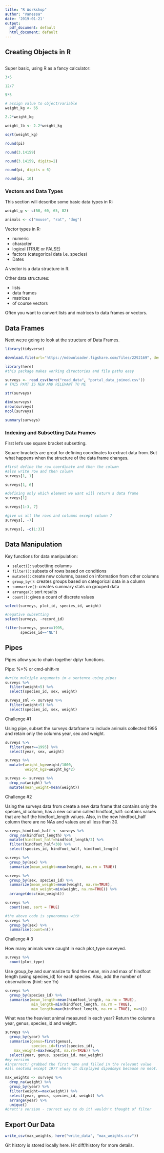 ```yaml
---
title: "R Workshop"
author: "Vanessa"
date: '2019-01-21'
output:
  pdf_document: default
  html_document: default
---
```


## Creating Objects in R

```r

```


Super basic, using R as a fancy calculator:

```r

3+5

12/7

5*5

# assign value to object/variable
weight_kg <- 55

2.2*weight_kg

weight_lb <- 2.2*weight_kg

sqrt(weight_kg)

round(pi)

round(3.14159)

round(3.14159, digits=2)

round(pi, digits = 6)

round(pi, 10)
```

### Vectors and Data Types

This section will describe some basic data types in R:

```r
weight_g <- c(50, 60, 65, 82)

animals <- c("mouse", "rat", "dog")

```

Vector types in R:

* numeric
* character
* logical (TRUE or FALSE)
* factors (categorical data i.e. species)
* Dates

A vector is a data structure in R.

Other data structures:

* lists
* data frames
* matrices
* of course vectors

Often you want to convert lists and matrices to data frames or vectors.

## Data Frames

Next we;re going to look at the structure of Data Frames.

```r
library(tidyverse)

download.file(url="https://ndownloader.figshare.com/files/2292169", destfile = "read_data/portal_data_joined.csv")

library(here)
#this package makes working directories and file paths easy

surveys <- read_csv(here("read_data", "portal_data_joined.csv"))
# THIS PART IS NEW AND RELEVANT TO ME 

str(surveys)

dim(surveys)
nrow(surveys)
ncol(surveys)

summary(surveys)
```

### Indexing and Subsetting Data Frames

First let's use square bracket subsetting.

Square brackets are great for defining coordinates to extract data from. But what happens when the structure of the data frame changes.

```r

#first define the row coordinate and then the column
#also write row and then column
surveys[1, 1]

surveys[1, 6]

#defining only which element we want will return a data frame
surveys[1]

surveys[1:3, 7]

#give us all the rows and columns except column 7
surveys[, -7]

surveys[, -c(1:3)]
```

## Data Manipulation

Key functions for data manipulation:

* `select()`: subsetting columns
* `filter()`: subsets of rows based on conditions
* `mutate()`: create new columns, based on information from other columns
* `group_by()`: creates groups based on categorical data in a column
* `summarize()`: creates summary stats on grouped data
* `arrange()`: sort results
* `count()`: gives a count of discrete values

```r
select(surveys, plot_id, species_id, weight)

#negative subsetting
select(surveys, -record_id)

filter(surveys, year==1995,
       species_id=="NL")
```

## Pipes

Pipes allow you to chain together dplyr functions.

Pipe: %>% or cmd-shift-m

```r
#write multiple arguments in a sentence using pipes
surveys %>%
  filter(weight<5) %>%
  select(species_id, sex, weight)

surveys_sml <- surveys %>%
  filter(weight<5) %>%
  select(species_id, sex, weight)
```

Challenge #1

Using pipe, subset the surveys dataframe to include animals collected 1995 and retain only the columns year, sex and weight.

```r
surveys %>%
  filter(year==1995) %>%
  select(year, sex, weight)
```

```r
surveys %>%
  mutate(weight_kg=weight/1000,
         weight_kg2=weight_kg*2)

surveys <- surveys %>%
  drop_na(weight) %>%
  mutate(mean_weight=mean(weight))
```

Challenge #2

Using the surveys data from create a new data frame that contains only the species_id column, has a new column called hindfoot_half: contains values that are half the hindfoot_length values. Also, in the new hindfoot_half column there are no NAs and values are all less than 30.

```r
surveys_hindfoot_half <- surveys %>%
  drop_na(hindfoot_length) %>% 
  mutate(hindfoot_half=hindfoot_length/2) %>%
  filter(hindfoot_half<30) %>% 
  select(species_id, hindfoot_half, hindfoot_length)
```

```r
surveys %>%
  group_by(sex) %>%
  summarize(mean_weight=mean(weight, na.rm = TRUE))

surveys %>%
  group_by(sex, species_id) %>%
  summarize(mean_weight=mean(weight, na.rm=TRUE),
            min_weight=min(weight, na.rm=TRUE)) %>%
  arrange(desc(min_weight))
```

```r
surveys %>%
  count(sex, sort = TRUE)

#the above code is synonomous with
surveys %>% 
  group_by(sex) %>%
  summarise(count=n())
```

Challenge # 3

How many animals were caught in each plot_type surveyed.

```r
surveys %>%
  count(plot_type)
```


Use group_by and summarize to find the mean, min and max of hindfoot
length (using species_id) for each species. Also, add the number of
observations (hint: see ?n)

```r
surveys %>%
  group_by(species_id) %>%
  summarise(mean_length=mean(hindfoot_length, na.rm = TRUE),
            min_length=min(hindfoot_length, na.rm = TRUE),
            max_length=max(hindfoot_length, na.rm = TRUE), n=n())
```

What was the heaviest animal measured in each year? Return the columns
year, genus, species_id and weight.

```r
surveys %>%
  group_by(year) %>%
  summarise(genus=first(genus),
            species_id=first(species_id),
    max_weight=max(weight, na.rm=TRUE)) %>% 
  select(year, genus, species_id, max_weight)
#my version
#incorrect! grabbed the first name and filled in the relevant value
#all neotoma except 1977 where it displayed dipodomys because no neot.

max_weights <- surveys %>%
  drop_na(weight) %>%
  group_by(year) %>%
  filter(weight==max(weight)) %>%
  select(year, genus, species_id, weight) %>%
  arrange(year) %>%
  unique()
#brett's version - correct way to do it! wouldn't thought of filter
```

## Export Our Data

```r
write_csv(max_weights, here("write_data", "max_weights.csv"))
```

Git history is stored locally here. Hit diff/history for more details.